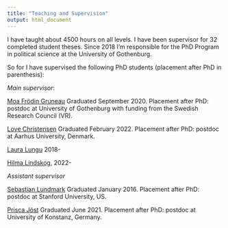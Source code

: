 ```yaml
---
title: "Teaching and Supervision"
output: html_document
---
```


I have taught about 4500 hours on all levels. I have been supervisor for 32 completed student theses. Since 2018 I'm responsible for the PhD Program in political science at the University of Gothenburg.

So for I have supervised the following PhD students (placement after PhD in parenthesis):

*Main supervisor*: 

[Moa Frödin Gruneau](https://www.gu.se/om-universitetet/hitta-person/moafrodingruneau) Graduated September 2020. Placement after PhD: postdoc at University of Gothenburg with funding from the Swedish Research Council (VR). 

[Love Christensen](https://lovechristensen.com) Graduated February 2022. Placement after PhD: postdoc at Aarhus University, Denmark.

[Laura Lungu](https://www.gu.se/om-universitetet/hitta-person/lauralungu) 2018-

[Hilma Lindskog](https://www.gu.se/om-universitetet/hitta-person/hilmalindskog), 2022-

*Assistant supervisor*

[Sebastian Lundmark](https://www.gu.se/om-universitetet/hitta-person/sebastianlundmark) Graduated January 2016. Placement after PhD: postdoc at Stanford University, US. 

[Prisca Jöst](https://priscajoest.wordpress.com) Graduated June 2021. Placement after PhD: postdoc at University of Konstanz, Germany.
